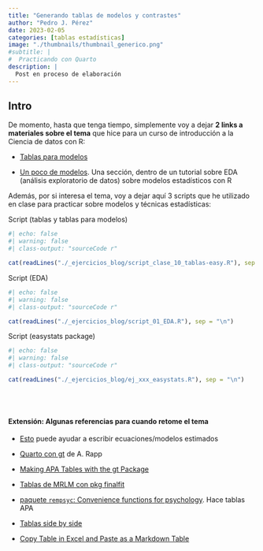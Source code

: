 ```yaml
---
title: "Generando tablas de modelos y contrastes"
author: "Pedro J. Pérez"
date: 2023-02-05
categories: [tablas estadísticas]
image: "./thumbnails/thumbnail_generico.png"
#subtitle: | 
#  Practicando con Quarto
description: |
  Post en proceso de elaboración
---
```


## Intro

De momento, hasta que tenga tiempo, simplemente voy a dejar **2 links a materiales sobre el tema** que hice para un curso de introducción a la Ciencia de datos con R:

- [Tablas para modelos](https://perezp44.github.io/intro-ds-22-23-web/tutoriales/tt_08_tablas-Rmarkdown.html#6_Tablas_para_modelos)

- [Un poco de modelos](https://perezp44.github.io/intro-ds-22-23-web/tutoriales/tt_10_EDA.html#6_Modelos). Una sección, dentro de un tutorial sobre EDA (análisis exploratorio de datos) sobre modelos estadísticos con R


Además, por si interesa el tema, voy a dejar aquí 3 scripts que he utilizado en clase para practicar sobre modelos y técnicas estadísticas:


::: {.callout-warning icon="false" collapse="true"}
####### Script (tablas y tablas para modelos)

```r
#| echo: false
#| warning: false
#| class-output: "sourceCode r"

cat(readLines("./_ejercicios_blog/script_clase_10_tablas-easy.R"), sep = "\n")
```
:::


::: {.callout-warning icon="false" collapse="true"}
####### Script (EDA)

```r
#| echo: false
#| warning: false
#| class-output: "sourceCode r"

cat(readLines("./_ejercicios_blog/script_01_EDA.R"), sep = "\n")
```
:::



::: {.callout-warning icon="false" collapse="true"}
####### Script (easystats package)

```r
#| echo: false
#| warning: false
#| class-output: "sourceCode r"

cat(readLines("./_ejercicios_blog/ej_xxx_easystats.R"), sep = "\n")
```
:::


<br><br>


::: {.callout-warning collapse="true" appearance="default" icon="false"}
#### Extensión:  Algunas referencias para cuando retome el tema

- [Esto](https://tidytales.ca/series/2023-01-24_reproducible-data-science/posts/technical-writing.html#using-inline-r-code-in-math-equations) puede ayudar a escribir ecuaciones/modelos estimados

- [Quarto con gt](https://gt.albert-rapp.de/quarto_gt.html) de A. Rapp

- [Making APA Tables with the gt Package](https://www.anthonyschmidt.co/post/2020-06-03-making-apa-tables-with-gt/)


- [Tablas de MRLM con pkg finalfit](https://github.com/ewenharrison/finalfit)

- [paquete `rempsyc`: Convenience functions for psychology](https://rempsyc.remi-theriault.com/). Hace tablas APA

- [Tablas side by side](https://twitter.com/quarto_pub/status/1541811597210968066/photo/1)

- [Copy Table in Excel and Paste as a Markdown Table](https://thisdavej.com/copy-table-in-excel-and-paste-as-a-markdown-table/)

:::
